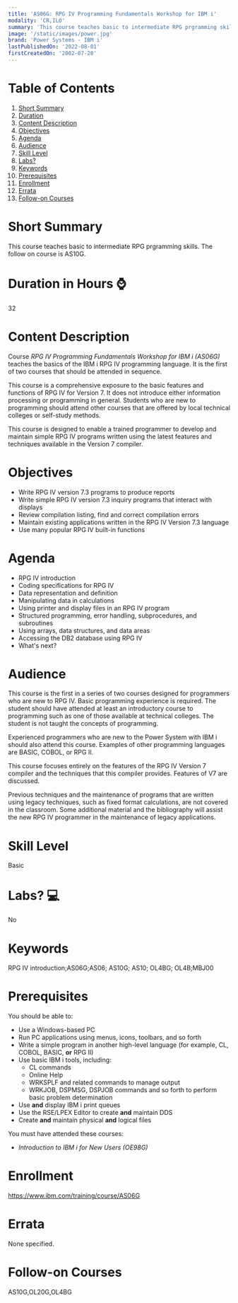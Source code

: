 ```yaml
---
title: 'AS06G: RPG IV Programming Fundamentals Workshop for IBM i'
modality: 'CR,ILO'
summary: 'This course teaches basic to intermediate RPG prgramming skills. The follow on course is AS10G.'
image: '/static/images/power.jpg'
brand: 'Power Systems - IBM i'
lastPublishedOn: '2022-08-01'
firstCreatedOn: '2002-07-20'
---
```

# Table of Contents
1.  [Short Summary](#short-summary)
2.  [Duration](#duration-in-hours-)
3.  [Content Description](#content-description)
4.  [Objectives](#objectives)
5.  [Agenda](#agenda)
6.  [Audience](#audience)
7.  [Skill Level](#skill-level)
8.  [Labs?](#labs-)
9.  [Keywords](#keywords)
10. [Prerequisites](#prerequisites)
11. [Enrollment](#enrollment)
12. [Errata](#errata)
13. [Follow-on Courses](#follow-on-courses)

# Short Summary
This course teaches basic to intermediate RPG prgramming skills. The follow on course is AS10G.

# Duration in Hours ⌚
32

# Content Description
Course *RPG IV Programming Fundamentals Workshop for IBM i (AS06G)* teaches the basics of the IBM i RPG IV programming language. It is the first of two courses that should be attended in sequence.


This course is a comprehensive exposure to the basic features and functions of RPG IV for Version 7. It does not introduce either information processing or programming in general. Students who are new to programming should attend other courses that are offered by local technical colleges or self-study methods.


This course is designed to enable a trained programmer to develop and maintain simple RPG IV programs written using the latest features and techniques available in the Version 7 compiler.



# Objectives
* Write RPG IV version 7.3 programs to produce reports
* Write simple RPG IV version 7.3 inquiry programs that interact with displays
* Review compilation listing, find and correct compilation errors
* Maintain existing applications written in the RPG IV Version 7.3 language
* Use many popular RPG IV built-in functions


# Agenda
* RPG IV introduction
* Coding specifications for RPG IV
* Data representation and definition
* Manipulating data in calculations
* Using printer and display files in an RPG IV program
* Structured programming, error handling, subprocedures, and subroutines
* Using arrays, data structures, and data areas
* Accessing the DB2 database using RPG IV
* What's next?


# Audience
This course is the first in a series of two courses designed for programmers who are new to RPG IV. Basic programming experience is required. The student should have attended at least an introductory course to programming such as one of those available at technical colleges. The student is not taught the concepts of programming.


Experienced programmers who are new to the Power System with IBM i should also attend this course. Examples of other programming languages are BASIC, COBOL, or RPG II.


This course focuses entirely on the features of the RPG IV Version 7 compiler and the techniques that this compiler provides. Features of V7 are discussed.


Previous techniques and the maintenance of programs that are written using legacy techniques, such as fixed format calculations, are not covered in the classroom. Some additional material and the bibliography will assist the new RPG IV programmer in the maintenance of legacy applications.



# Skill Level
Basic               

# Labs? 💻
No

# Keywords
RPG IV introduction;AS06G;AS06; AS10G; AS10; OL4BG; OL4B;MBJ00

# Prerequisites
You should be able to:

* Use a Windows-based PC
* Run PC applications using menus, icons, toolbars, and so forth
* Write a simple program in another high-level language (for example, CL, COBOL, BASIC, **or** RPG II)
* Use basic IBM i tools, including:
	+ CL commands
	+ Online Help
	+ WRKSPLF and related commands to manage output
	+ WRKJOB, DSPMSG, DSPJOB commands and so forth to perform basic problem determination
* Use **and** display IBM i print queues
* Use the RSE/LPEX Editor to create **and** maintain DDS
* Create **and** maintain physical **and** logical files

You must have attended these courses:

* *Introduction to IBM i for New Users (OE98G)*


# Enrollment
https://www.ibm.com/training/course/AS06G

# Errata
None specified.

# Follow-on Courses
AS10G,OL20G,OL4BG

